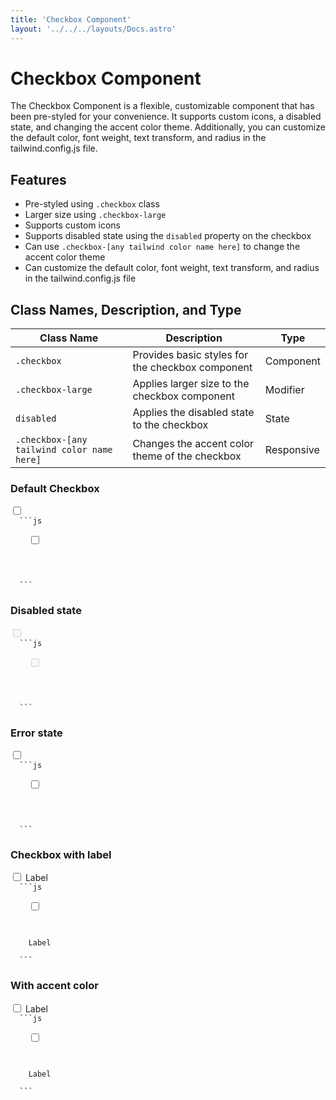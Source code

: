 ```yaml
---
title: 'Checkbox Component'
layout: '../../../layouts/Docs.astro'
---
```



# Checkbox Component

The Checkbox Component is a flexible, customizable component that has been pre-styled for your convenience. It supports custom icons, a disabled state, and changing the accent color theme. Additionally, you can customize the default color, font weight, text transform, and radius in the tailwind.config.js file.

## Features

- Pre-styled using `.checkbox` class
- Larger size using `.checkbox-large`
- Supports custom icons
- Supports disabled state using the `disabled` property on the checkbox
- Can use `.checkbox-[any tailwind color name here]` to change the accent color theme
- Can customize the default color, font weight, text transform, and radius in the tailwind.config.js file

## Class Names, Description, and Type

| Class Name                                 | Description                                      | Type       |
| ------------------------------------------ | ------------------------------------------------ | ---------- |
| `.checkbox`                                | Provides basic styles for the checkbox component | Component  |
| `.checkbox-large`                          | Applies larger size to the checkbox component    | Modifier   |
| `disabled`                                 | Applies the disabled state to the checkbox       | State      |
| `.checkbox-[any tailwind color name here]` | Changes the accent color theme of the checkbox   | Responsive |

### Default Checkbox

<Preview>
  <label class='checkbox'>
    <input id='check' type='checkbox' />
    <span class='checkmark'>
      <IconCheck />
    </span>
  </label>
</Preview>
<Code>
  ```js
  <label class='checkbox'>
    <input type='checkbox' />
    <span class='checkmark'>
      <IconCheck />
    </span>
  </label>
  ```
</Code>

### Disabled state

<Preview>
  <label class='checkbox disabled'>
    <input disabled type='checkbox' />
    <span class='checkmark'>
      <IconCheck />
    </span>
  </label>
</Preview>
<Code>
  ```js
  <label class='checkbox'>
    <input disabled type='checkbox' />
    <span class='checkmark'>
      <IconCheck />
    </span>
  </label>
  ```
</Code>

### Error state

<Preview>
  <label class='checkbox error'>
    <input type='checkbox' />
    <span class='checkmark'>
      <IconCheck />
    </span>
  </label>
</Preview>
<Code>
  ```js
  <label class='checkbox error'>
    <input type='checkbox' />
    <span class='checkmark'>
      <IconCheck />
    </span>
  </label>
  ```
</Code>

### Checkbox with label

<Preview>
  <label class='checkbox'>
    <input type='checkbox' />
    <span class='checkmark'>
      <IconCheck />
    </span>
    <label class='text-label'>Label</label>
  </label>
</Preview>
<Code>
  ```js
  <label class='checkbox'>
    <input type='checkbox' />
    <span class='checkmark'>
      <IconCheck />
    </span>
    <label class='text-label'>Label</label>
  </label>
  ```
</Code>

### With accent color

<Preview>
  <label class='checkbox checkbox-orange'>
    <input type='checkbox' />
    <span class='checkmark'>
      <IconCheck />
    </span>
    <label class='text-label'>Label</label>
  </label>
</Preview>
<Code>
  ```js
  <label class='checkbox checkbox-orange'>
    <input type='checkbox' />
    <span class='checkmark'>
      <IconCheck />
    </span>
    <label class='text-label'>Label</label>
  </label>
  ```
</Code>

